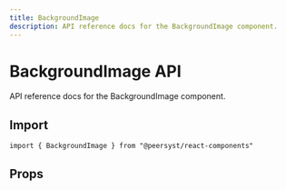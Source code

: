 ```yaml
---
title: BackgroundImage
description: API reference docs for the BackgroundImage component.
---
```



# BackgroundImage API

API reference docs for the BackgroundImage component.

## Import

```tsx
import { BackgroundImage } from "@peersyst/react-components"
```

## Props

<Props component="BackgroundImage" />